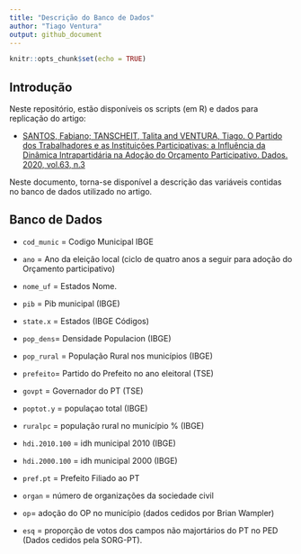 ```yaml
---
title: "Descrição do Banco de Dados"
author: "Tiago Ventura"
output: github_document
---
```


```r
knitr::opts_chunk$set(echo = TRUE)
```

## Introdução 

Neste repositório, estão disponíveis os scripts (em R) e dados para replicação do artigo:

- [SANTOS, Fabiano; TANSCHEIT, Talita and VENTURA, Tiago. O Partido dos Trabalhadores e as Instituições Participativas: a Influência da Dinâmica Intrapartidária na Adoção do Orçamento Participativo. Dados. 2020, vol.63, n.3](https://www.scielo.br/scielo.php?script=sci_abstract&pid=S0011-52582020000300202&lng=en&nrm=iso&tlng=pt)

Neste documento, torna-se disponível a descrição das variáveis contidas no banco de dados utilizado no artigo. 

## Banco de Dados

- `cod_munic` = Codigo Municipal IBGE

- `ano` = Ano da eleição local (ciclo de quatro anos a seguir para adoção do Orçamento participativo)

- `nome_uf` = Estados Nome. 

- `pib` = Pib municipal (IBGE)

- `state.x` = Estados (IBGE Códigos)

- `pop_dens`= Densidade Populacion (IBGE)

- `pop_rural` = População Rural nos municípios (IBGE)

- `prefeito`= Partido do Prefeito no ano eleitoral (TSE)

- `govpt` = Governador do PT (TSE)

- `poptot.y` = populaçao total (IBGE)
 
- `ruralpc` = população rural no município % (IBGE)

- `hdi.2010.100` = idh municipal 2010 (IBGE)

- `hdi.2000.100` = idh municipal 2000 (IBGE)

- `pref.pt` = Prefeito Filiado ao PT

- `organ` = número de organizações da sociedade civil

- `op`= adoção do OP no município (dados cedidos por Brian Wampler)

- `esq` = proporção de votos dos campos não majortários do PT no PED (Dados cedidos pela SORG-PT).